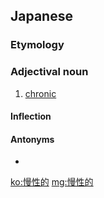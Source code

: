 ==Japanese==
{{ja-kanjitab|まん|せい|てき|yomi=on}}

===Etymology===
{{suffix|慢性|的|lang=ja|t1=chronic|t2=-ic|sort=まんせいてき}}

===Adjectival noun===
{{ja-adj|infl=na|まんせいてき}}

# [[chronic#Adjective|chronic]]

====Inflection====
{{ja-na|まんせいてき}}

====Antonyms====
* {{ja-r|急性|きゅうせい}}

[[ko:慢性的]]
[[mg:慢性的]]